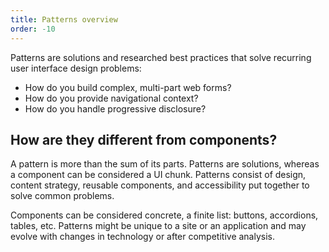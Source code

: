 ```yaml
---
title: Patterns overview
order: -10
---
```


Patterns are solutions and researched best practices that solve recurring user interface design problems:

- How do you build complex, multi-part web forms?
- How do you provide navigational context?
- How do you handle progressive disclosure?

## How are they different from components?

A pattern is more than the sum of its parts. Patterns are solutions, whereas a component can be considered a UI chunk. Patterns consist of design, content strategy, reusable components, and accessibility put together to solve common problems.

Components can be considered concrete, a finite list: buttons, accordions, tables, etc. Patterns might be unique to a site or an application and may evolve with changes in technology or after competitive analysis.
